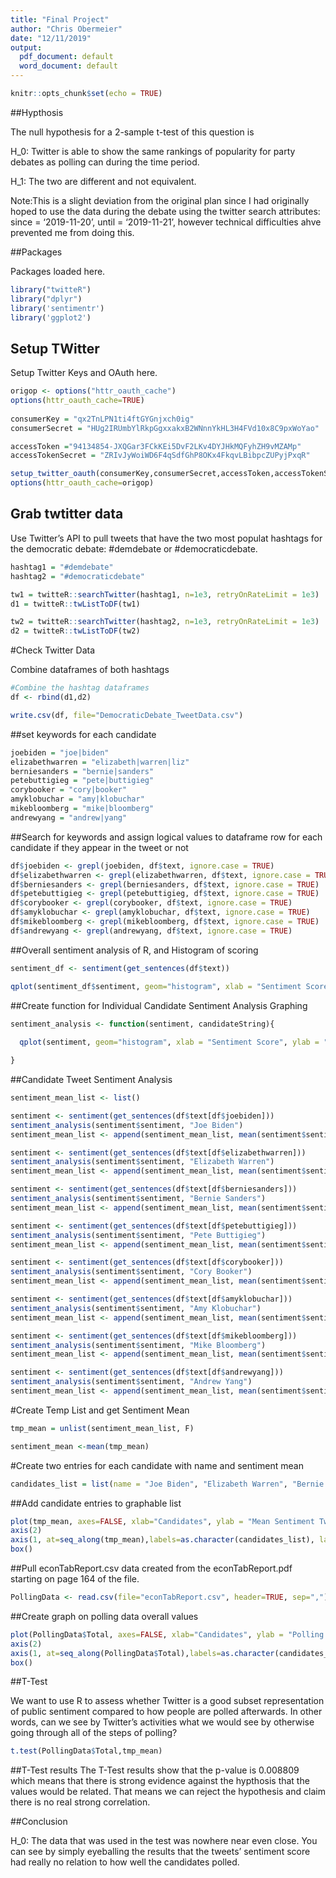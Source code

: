 ---
title: "Final Project"
author: "Chris Obermeier"
date: "12/11/2019"
output:
  pdf_document: default
  word_document: default
---

```{r setup, include=FALSE}
knitr::opts_chunk$set(echo = TRUE)
```
##Hypthosis

The null hypothesis for a 2-sample t-test of this question is

H_0: Twitter is able to show the same rankings of popularity for party debates as polling can during the time period.

H_1: The two are different and not equivalent.

Note:This is a slight deviation from the original plan since I had originally hoped to use the data during the debate using the twitter search attributes: since = '2019-11-20', until = '2019-11-21', however technical difficulties ahve prevented me from doing this.

##Packages

Packages loaded here.
```{r}
library("twitteR")
library("dplyr")
library('sentimentr')
library('ggplot2')
```

## Setup TWitter

Setup Twitter Keys and OAuth here.
```{r}
origop <- options("httr_oauth_cache")
options(httr_oauth_cache=TRUE)
    
consumerKey = "qx2TnLPN1ti4ftGYGnjxch0ig"
consumerSecret = "HUg2IRUmbYlRkpGgxxakxB2WNnnYkHL3H4FVd10x8C9pxWoYao"

accessToken ="94134854-JXQGar3FCkKEi5DvF2LKv4DYJHkMQFyhZH9vMZAMp"
accessTokenSecret = "ZRIvJyWoiWD6F4qSdfGhP8OKx4FkqvLBibpcZUPyjPxqR"

setup_twitter_oauth(consumerKey,consumerSecret,accessToken,accessTokenSecret)
options(httr_oauth_cache=origop)
```

## Grab twtitter data

Use Twitter's API to pull tweets that have the two most populat hashtags for the democratic debate: #demdebate or #democraticdebate.

```{r}
hashtag1 = "#demdebate"
hashtag2 = "#democraticdebate"

tw1 = twitteR::searchTwitter(hashtag1, n=1e3, retryOnRateLimit = 1e3)
d1 = twitteR::twListToDF(tw1)

tw2 = twitteR::searchTwitter(hashtag2, n=1e3, retryOnRateLimit = 1e3)
d2 = twitteR::twListToDF(tw2)
```

#Check Twitter Data

Combine dataframes of both hashtags

```{r}
#Combine the hashtag dataframes
df <- rbind(d1,d2)

write.csv(df, file="DemocraticDebate_TweetData.csv")
```

##set keywords for each candidate

```{r}
joebiden = "joe|biden"
elizabethwarren = "elizabeth|warren|liz"
berniesanders = "bernie|sanders"
petebuttigieg = "pete|buttigieg"
corybooker = "cory|booker"
amyklobuchar = "amy|klobuchar"
mikebloomberg = "mike|bloomberg"
andrewyang = "andrew|yang"
```

##Search for keywords and assign logical values to dataframe row for each candidate if they appear in the tweet or not

```{r}
df$joebiden <- grepl(joebiden, df$text, ignore.case = TRUE)
df$elizabethwarren <- grepl(elizabethwarren, df$text, ignore.case = TRUE)
df$berniesanders <- grepl(berniesanders, df$text, ignore.case = TRUE)
df$petebuttigieg <- grepl(petebuttigieg, df$text, ignore.case = TRUE)
df$corybooker <- grepl(corybooker, df$text, ignore.case = TRUE)
df$amyklobuchar <- grepl(amyklobuchar, df$text, ignore.case = TRUE)
df$mikebloomberg <- grepl(mikebloomberg, df$text, ignore.case = TRUE)
df$andrewyang <- grepl(andrewyang, df$text, ignore.case = TRUE)

```

##Overall sentiment analysis of R, and Histogram of scoring

```{r}
sentiment_df <- sentiment(get_sentences(df$text))

qplot(sentiment_df$sentiment, geom="histogram", xlab = "Sentiment Score", ylab = "Number of Tweets", binwidth=0.1, main="Democratic Debate Tweet Sentiment Historgram")
```
##Create function for Individual Candidate Sentiment Analysis Graphing
```{r}
sentiment_analysis <- function(sentiment, candidateString){
  
  qplot(sentiment, geom="histogram", xlab = "Sentiment Score", ylab = "Number of Tweets", binwidth=0.1, main=candidateString)

}
```

##Candidate Tweet Sentiment Analysis

```{r}
sentiment_mean_list <- list()

sentiment <- sentiment(get_sentences(df$text[df$joebiden]))
sentiment_analysis(sentiment$sentiment, "Joe Biden")
sentiment_mean_list <- append(sentiment_mean_list, mean(sentiment$sentiment))

sentiment <- sentiment(get_sentences(df$text[df$elizabethwarren]))
sentiment_analysis(sentiment$sentiment, "Elizabeth Warren")
sentiment_mean_list <- append(sentiment_mean_list, mean(sentiment$sentiment))

sentiment <- sentiment(get_sentences(df$text[df$berniesanders]))
sentiment_analysis(sentiment$sentiment, "Bernie Sanders")
sentiment_mean_list <- append(sentiment_mean_list, mean(sentiment$sentiment))

sentiment <- sentiment(get_sentences(df$text[df$petebuttigieg]))
sentiment_analysis(sentiment$sentiment, "Pete Buttigieg")
sentiment_mean_list <- append(sentiment_mean_list, mean(sentiment$sentiment))

sentiment <- sentiment(get_sentences(df$text[df$corybooker]))
sentiment_analysis(sentiment$sentiment, "Cory Booker")
sentiment_mean_list <- append(sentiment_mean_list, mean(sentiment$sentiment))

sentiment <- sentiment(get_sentences(df$text[df$amyklobuchar]))
sentiment_analysis(sentiment$sentiment, "Amy Klobuchar")
sentiment_mean_list <- append(sentiment_mean_list, mean(sentiment$sentiment))

sentiment <- sentiment(get_sentences(df$text[df$mikebloomberg]))
sentiment_analysis(sentiment$sentiment, "Mike Bloomberg")
sentiment_mean_list <- append(sentiment_mean_list, mean(sentiment$sentiment))

sentiment <- sentiment(get_sentences(df$text[df$andrewyang]))
sentiment_analysis(sentiment$sentiment, "Andrew Yang")
sentiment_mean_list <- append(sentiment_mean_list, mean(sentiment$sentiment))
```

#Create Temp List and get Sentiment Mean

```{r}
tmp_mean = unlist(sentiment_mean_list, F)

sentiment_mean <-mean(tmp_mean)
```

#Create two entries for each candidate with name and sentiment mean

```{r}
candidates_list = list(name = "Joe Biden", "Elizabeth Warren", "Bernie Sanders", "Pete Buttigieg", "Cory Booker", "Amy Klobuchar", "Mike Bloomberg", "Andrew Yang")
```

##Add candidate entries to graphable list

```{r}
plot(tmp_mean, axes=FALSE, xlab="Candidates", ylab = "Mean Sentiment Tweet Value")
axis(2)
axis(1, at=seq_along(tmp_mean),labels=as.character(candidates_list), las=2)
box()
```


##Pull econTabReport.csv data created from the econTabReport.pdf starting on page 164 of the file.

```{r}
PollingData <- read.csv(file="econTabReport.csv", header=TRUE, sep=",")
```

##Create graph on polling data overall values

```{r}
plot(PollingData$Total, axes=FALSE, xlab="Candidates", ylab = "Polling Voting Percentage")
axis(2)
axis(1, at=seq_along(PollingData$Total),labels=as.character(candidates_list), las=2)
box()
```

##T-Test

We want to use R to assess whether Twitter is a good subset representation of public sentiment compared to how people are polled afterwards.  In other words, can we see by Twitter's activities what we would see by otherwise going through all of the steps of polling?

```{r}
t.test(PollingData$Total,tmp_mean)
```

##T-Test results
The T-Test results show that the p-value is 0.008809 which means that there is strong evidence against the hypthosis that the values would be related.  That means we can reject the hypothesis and claim there is no real strong correlation.

##Conclusion

H_0: The data that was used in the test was nowhere near even close.  You can see by simply eyeballing the results that the tweets' sentiment score had really no relation to how well the candidates polled.